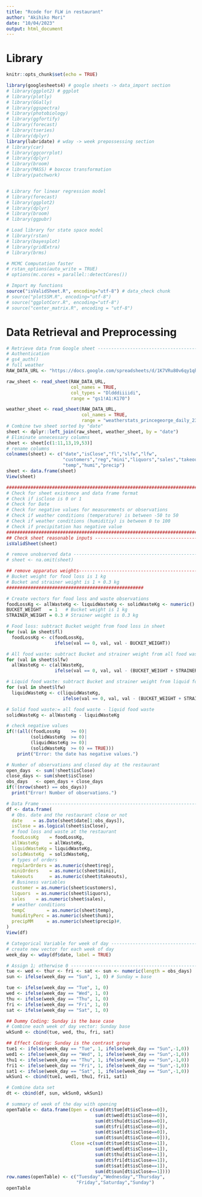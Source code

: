 ```yaml
---
title: "Rcode for FLW in restaurant"
author: "Akihiko Mori"
date: "10/04/2023"
output: html_document
---
```


# Library
```r
knitr::opts_chunk$set(echo = TRUE)

library(googlesheets4) # google sheets -> data_import section
# library(ggplot2) # ggplot
# library(plotly)
# library(GGally)
# library(ggspectra)
# library(photobiology)
# library(ggfortify)
# library(forecast)
# library(tseries)
# library(dplyr)
library(lubridate) # wday -> week prepossessing section
# library(car)
# library(ggcorrplot)
# library(dplyr)
# library(broom)
# library(MASS) # boxcox transformation
# library(patchwork)


# Library for linear regression model
# library(forecast)
# library(ggplot2)
# library(dplyr)
# library(broom)
# library(ggpubr)

# Load library for state space model
# library(rstan)
# library(bayesplot)
# library(gridExtra)
# library(brms)

# MCMC Computation faster
# rstan_options(auto_write = TRUE)
# options(mc.cores = parallel::detectCores())

# Import my functions
source("isValidSheet.R", encoding="utf-8") # data_check chunk
# source("plotSSM.R", encoding="utf-8")
# source("ggplotCorr.R", encoding="utf-8")
# source("center_matrix.R", encoding = "utf-8")
```

# Data Retrieval and Preprocessing
```r
# Retrieve data from Google sheet ----------------------------------------------
# Authentication
# gs4_auth()
# full weather
RAW_DATA_URL <- "https://docs.google.com/spreadsheets/d/1K7VRu80v6qy1qhHgJqL9MrtPOsLaZbtBiMPRwuxgf9c/edit?usp=sharing"

raw_sheet <- read_sheet(RAW_DATA_URL,
                        col_names = TRUE,
                        col_types = "Dldddiiiidi",
                        range = "gs1!A1:K170")

weather_sheet <- read_sheet(RAW_DATA_URL,
                            col_names = TRUE,
                            range = "weatherstats_princegeorge_daily_230402retrieved!A1:AQ214")
# Combine two sheet sorted by "date"
sheet <- dplyr::left_join(raw_sheet, weather_sheet, by = "date")
# Eliminate unnecessary columns
sheet <- sheet[c(1:11,13,19,53)]
# rename columns
colnames(sheet) <- c("date","isClose","fl","slfw","lfw",
                     "customers","reg","mini","liquors","sales","takeouts",
                     "temp","humi","precip")
sheet <- data.frame(sheet)
View(sheet)

################################################################################
# Check for sheet existence and data frame format
# Check if isClose is 0 or 1
# Check for Date
# Check for negative values for measurements or observations
# Check if weather conditions (temperature) is between -50 to 50
# Check if weather conditions (humiditiy) is between 0 to 100
# Check if precipitation has negative value
################################################################################
## Check sheet reasonable inputs -----------------------------------------------
isValidSheet(sheet)
```

```r
# remove unobserved data -------------------------------------------------------
# sheet <- na.omit(sheet)
```


```r
## remove apparatus weights------------------------------------------------------
# Bucket weight for food loss is 1 kg
# Bucket and strainer weight is 1 + 0.3 kg
###################################################

# Create vectors for food loss and waste observations
foodLossKg <- allWasteKg <- liquidWasteKg <- solidWasteKg <- numeric()
BUCKET_WEIGHT   = 1   # Bucket weight is 1 kg
STRAINER_WEIGHT = 0.3 # Strainer weight is 0.3 kg

# Food loss: subtract Bucket weight from food loss in sheet
for (val in sheet$fl)
  foodLossKg <- c(foodLossKg, 
                  ifelse(val == 0, val, val - BUCKET_WEIGHT))

# All food waste: subtract Bucket and strainer weight from all food waste in sheet
for (val in sheet$slfw) 
  allWasteKg <- c(allWasteKg, 
                  ifelse(val == 0, val, val - (BUCKET_WEIGHT + STRAINER_WEIGHT)))

# Liquid food waste: subtract Bucket and strainer weight from liquid food waste in sheet
for (val in sheet$lfw) 
  liquidWasteKg <- c(liquidWasteKg, 
                     ifelse(val == 0, val, val - (BUCKET_WEIGHT + STRAINER_WEIGHT)))

# Solid food waste:= all food waste - liquid food waste
solidWasteKg <- allWasteKg - liquidWasteKg

# check negative values
if(!(all((foodLossKg    >= 0)|
         (solidWasteKg  >= 0)|
         (liquidWasteKg >= 0)|
         (solidWasteKg  >= 0) == TRUE)))
    print("Error: the date has negative values.")

# Number of observations and closed day at the restaurant
open_days  <- sum(!sheet$isClose)
close_days <- sum(sheet$isClose)
obs_days   <- open_days + close_days
if(!(nrow(sheet) == obs_days))
  print("Error! Number of observations.")

# Data Frame -------------------------------------------------------------------
df <- data.frame(
  # Obs. date and the restaurant close or not
  date    = as.Date(sheet$date[1:obs_days]),
  isClose = as.logical(sheet$isClose),
  # food loss and waste at the restaurant
  foodLossKg    = foodLossKg,
  allWasteKg    = allWasteKg,
  liquidWasteKg = liquidWasteKg,
  solidWasteKg  = solidWasteKg,
  # types of orders
  regularOrders = as.numeric(sheet$reg),
  miniOrders    = as.numeric(sheet$mini),
  takeouts      = as.numeric(sheet$takeouts),
  # Business variables
  customer = as.numeric(sheet$customers),
  liquors  = as.numeric(sheet$liquors),
  sales    = as.numeric(sheet$sales),
  # weather conditions
  tempC        = as.numeric(sheet$temp),
  humidityPerc = as.numeric(sheet$humi),
  precipMM     = as.numeric(sheet$precip)#,
)
View(df)
```

```r
# Categorical Variable for week of day -----------------------------------------------
# create new vector for each week of day 
week_day <- wday(df$date, label = TRUE)

# Assign 1; otherwise 0 --------------------------------------------------------
tue <- wed <- thur <- fri <- sat <- sun <- numeric(length = obs_days)
sun <- ifelse(week_day == "Sun", 1, 0) # Sunday = base

tue <- ifelse(week_day == "Tue", 1, 0)
wed <- ifelse(week_day == "Wed", 1, 0)
thu <- ifelse(week_day == "Thu", 1, 0)
fri <- ifelse(week_day == "Fri", 1, 0)
sat <- ifelse(week_day == "Sat", 1, 0)

## Dummy Coding: Sunday is the base case
# Combine each week of day vector: Sunday base
wkSun0 <- cbind(tue, wed, thu, fri, sat)

## Effect Coding: Sunday is the contrast group
tue1 <- ifelse(week_day == "Tue", 1, ifelse(week_day == "Sun",-1,0))
wed1 <- ifelse(week_day == "Wed", 1, ifelse(week_day == "Sun",-1,0))
thu1 <- ifelse(week_day == "Thu", 1, ifelse(week_day == "Sun",-1,0))
fri1 <- ifelse(week_day == "Fri", 1, ifelse(week_day == "Sun",-1,0))
sat1 <- ifelse(week_day == "Sat", 1, ifelse(week_day == "Sun",-1,0))
wkSun1 <- cbind(tue1, wed1, thu1, fri1, sat1)

# Combine data set
dt <- cbind(df, sun, wkSun0, wkSun1)

# summary of week of the day with opening
openTable <- data.frame(Open = c(sum(dt$tue[dt$isClose==0]),
                                 sum(dt$wed[dt$isClose==0]),
                                 sum(dt$thu[dt$isClose==0]),
                                 sum(dt$fri[dt$isClose==0]),
                                 sum(dt$sat[dt$isClose==0]),
                                 sum(dt$sun[dt$isClose==0])),
                        Close =c(sum(dt$tue[dt$isClose==1]),
                                 sum(dt$wed[dt$isClose==1]),
                                 sum(dt$thu[dt$isClose==1]),
                                 sum(dt$fri[dt$isClose==1]),
                                 sum(dt$sat[dt$isClose==1]),
                                 sum(dt$sun[dt$isClose==1])))
row.names(openTable) <- c("Tuesday","Wednesday","Thursday",
                          "Friday","Saturday","Sunday")
openTable
```


